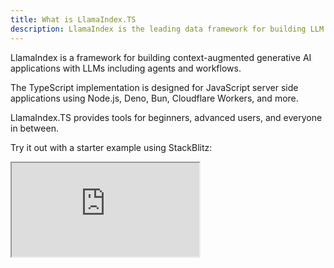 ```yaml
---
title: What is LlamaIndex.TS
description: LlamaIndex is the leading data framework for building LLM applications
---
```


LlamaIndex is a framework for building context-augmented generative AI applications with LLMs including agents and workflows.

The TypeScript implementation is designed for JavaScript server side applications using <SiNodedotjs className="inline" color="#5FA04E" /> Node.js, <SiDeno className="inline" color="#70FFAF" /> Deno, <SiBun className="inline" /> Bun, <SiCloudflareworkers className="inline" color="#F38020" /> Cloudflare Workers, and more.

LlamaIndex.TS provides tools for beginners, advanced users, and everyone in between.

Try it out with a starter example using StackBlitz:

<iframe
  className="w-full h-[440px]"
  aria-label="LlamaIndex.TS Starter"
  aria-description="This is a starter example for LlamaIndex.TS, it shows the basic usage of the library."
  src="https://stackblitz.com/github/run-llama/LlamaIndexTS/tree/main/examples?embed=1&file=starter.ts"
/>

You'll need an OpenAI API key to run this example. You can retrieve it from [OpenAI](https://platform.openai.com/api-keys).